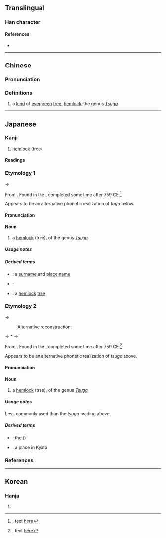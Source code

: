 {{character info}}
==Translingual==

===Han character===
{{Han char|rn=75|rad=木|as=05|sn=9|four=|canj=DWYI|ids=⿰木母}}

====References====
* {{Han ref|kx=0521.121|dkj=14686|hdz=21192.030|uh=6802|ud=26626}}

----

==Chinese==
{{zh-forms}}

===Pronunciation===
{{zh-pron
|m=méi
|c=mui4
|mc=
|oc=
|ma=
|cat=n
}}

===Definitions===
{{zh-hanzi}}

# a [[kind]] of [[evergreen]] [[tree]], [[hemlock]], the genus ''[[Tsuga]]''

----

==Japanese==

===Kanji===
{{ja-kanji|grade=uc|rs=木05}}

# [[hemlock]] (tree)

====Readings====
{{ja-readings
|kanyoon=ばい
|kun=とが-, つが-
}}

===Etymology 1===
{{ja-kanjitab|yomi=k|つが}}

{{IPAfont|⟨tuɡa⟩}} → {{IPAchar|/t͡suɡa/}}

From {{inh|ja|ojp|sort=つが|-}}.  Found in the ''{{w|Man'yōshū}}'', completed some time after 759 CE.<ref>{{RQ:Manyoshu|3|324}}, text [http://jti.lib.virginia.edu/japanese/manyoshu/Man3Yos.html#324 here]</ref>

Appears to be an alternative phonetic realization of ''toga'' below.

====Pronunciation====
{{ja-pron|yomi=k|つが|acc=2|acc_ref=DJR|acc2=0|acc2_ref=DJR}}

====Noun====
{{ja-noun|つが|ツガ}}

# a [[hemlock]] (tree), of the genus ''[[Tsuga]]''

=====Usage notes=====
{{U:ja:biology|ツガ}}

=====Derived terms=====
{{der-top}}
* {{ja-r|都%賀|^つ%が}}: a [[surname]] and [[place name]]
* {{ja-r|栂%桜|つが%ざくら}}: {{taxlink|Phyllodoce nipponica|species}}
* {{ja-r|栂の木|つがのき}}: a [[hemlock]] [[tree]]
{{der-bottom}}

===Etymology 2===
{{ja-kanjitab|yomi=k|とが}}

{{IPAfont|⟨to<sub>1</sub>ɡa⟩}} → {{IPAchar|/toɡa/}}
: Alternative reconstruction:
{{IPAfont|⟨to<sub>1</sub>ɡa⟩}} → *{{IPAchar|/twoɡa/}} → {{IPAchar|/toɡa/}}

From {{inh|ja|ojp|sort=とが|-}}.  Found in the ''{{w|Man'yōshū}}'', completed some time after 759 CE.<ref>{{RQ:Manyoshu|6|907}}, text [http://jti.lib.virginia.edu/japanese/manyoshu/Man6Yos.html#907 here]</ref>

Appears to be an alternative phonetic realization of ''tsuga'' above.

====Pronunciation====
{{ja-pron|yomi=k|とが|acc=1|acc_ref=DJR}}

====Noun====
{{ja-noun|とが}}

# a [[hemlock]] (tree), of the genus ''[[Tsuga]]''

=====Usage notes=====
Less commonly used than  the ''tsuga'' reading above.

=====Derived terms=====
{{der-top}}
* {{ja-r|栂%椹|とが%さわら}}: the {{vern|Japanese Douglas fir}} ({{taxlink|Pseudotsuga japonica|species}})
* {{ja-r|栂%尾|^とが%の.お}}: a place in Kyoto
{{der-bottom}}

===References===
<references/>

----

==Korean==

===Hanja===
{{ko-hanja|hangeul=[[매]]|eumhun=|rv=mae|mr=mae|y=may}}

# {{rfdef|ko|sort=木05}}